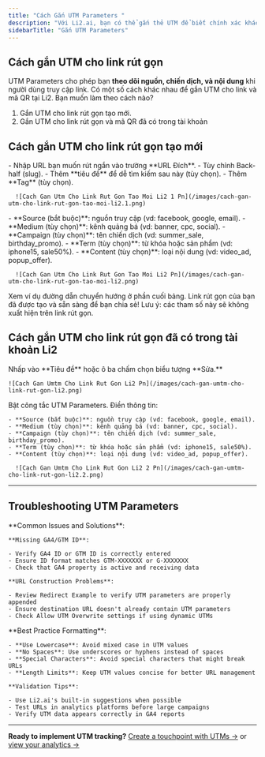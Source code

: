 ```yaml
---
title: "Cách Gắn UTM Parameters "
description: "Với Li2.ai, bạn có thể gắn thẻ UTM để biết chính xác khách truy cập đến từ đâu. Nhờ đó, bạn dễ dàng theo dõi hiệu quả chiến dịch và xem báo cáo chi tiết ngay trong Google Analytics hoặc Google Tag Manager."
sidebarTitle: "Gắn UTM Parameters"
---
```


## Cách gắn UTM cho link rút gọn

UTM Parameters cho phép bạn **theo dõi nguồn, chiến dịch, và nội dung** khi người dùng truy cập link. Có một số cách khác nhau để gắn UTM cho link và mã QR tại Li2. Bạn muốn làm theo cách nào?

1. Gắn UTM cho link rút gọn tạo mới.
2. Gắn UTM cho link rút gọn và mã QR đã có trong tài khoản

## Cách gắn UTM cho link rút gọn tạo mới

<Steps>
  <Step title="Đăng nhập vào tài khoản Li2 tại app.li2.ai.">
    
  </Step>
  <Step title="Nhập vào Tạo mới ở góc bên trái, tại tab Rút Gọn Link">
    - Nhập URL bạn muốn rút ngắn vào trường **URL Đích**.
    - Tùy chỉnh Back-half (slug).
    - Thêm **tiêu đề** để dễ tìm kiếm sau này (tùy chọn).
    - Thêm **Tag** (tùy chọn).

      ![Cach Gan Utm Cho Link Rut Gon Tao Moi Li2 1 Pn](/images/cach-gan-utm-cho-link-rut-gon-tao-moi-li2.1.png)
  </Step>
  <Step title="Nhấp vào biểu tượng UTM, điền thông tin UTM">
    - **Source (bắt buộc)**: nguồn truy cập (vd: facebook, google, email).
    - **Medium (tùy chọn)**: kênh quảng bá (vd: banner, cpc, social).
    - **Campaign (tùy chọn)**: tên chiến dịch (vd: summer_sale, birthday_promo).
    - **Term (tùy chọn)**: từ khóa hoặc sản phẩm (vd: iphone15, sale50%).
    - **Content (tùy chọn)**: loại nội dung (vd: video_ad, popup_offer).

      ![Cach Gan Utm Cho Link Rut Gon Tao Moi Li2 Pn](/images/cach-gan-utm-cho-link-rut-gon-tao-moi-li2.png)
  </Step>
  <Step title="Nhấn Lưu để lưu trữ các thông tin UTM">
    Xem ví dụ đường dẫn chuyển hướng ở phần cuối bảng.
  </Step>
  <Step title="Nhấn Tạo Link ở góc bên phải. ">
    Link rút gọn của bạn đã được tạo và sẵn sàng để bạn chia sẻ!
  </Step>
</Steps>

<Warning>
  Lưu ý: các tham số này sẽ không xuất hiện trên link rút gọn.
</Warning>

## Cách gắn UTM cho link rút gọn đã có trong tài khoản Li2

<Steps>
  <Step title="Đăng nhập vào tài khoản Li2 tại app.li2.ai">
    
  </Step>
  <Step title="Trong menu bên trái, chọn Link Rút Gọn">
    
  </Step>
  <Step title="Tìm link cần chỉnh sửa">
    Nhấp vào **Tiêu đề** hoặc ô ba chấm chọn biểu tượng <Icon icon="pencil" iconType="light" /> **Sửa.**

    ![Cach Gan Umtm Cho Link Rut Gon Li2 Pn](/images/cach-gan-umtm-cho-link-rut-gon-li2.png)
  </Step>
  <Step title="Tại màn hình chi tiết, chọn tab Nâng cao ">
    Bật công tắc UTM Parameters. Điền thông tin:

    - **Source (bắt buộc)**: nguồn truy cập (vd: facebook, google, email).
    - **Medium (tùy chọn)**: kênh quảng bá (vd: banner, cpc, social).
    - **Campaign (tùy chọn)**: tên chiến dịch (vd: summer_sale, birthday_promo).
    - **Term (tùy chọn)**: từ khóa hoặc sản phẩm (vd: iphone15, sale50%).
    - **Content (tùy chọn)**: loại nội dung (vd: video_ad, popup_offer).

      ![Cach Gan Umtm Cho Link Rut Gon Li2 2 Pn](/images/cach-gan-umtm-cho-link-rut-gon-li2.2.png)
  </Step>
  <Step title="Nhấn Lưu tahy đổi để hoàn tất">
    
  </Step>
</Steps>

---

## Troubleshooting UTM Parameters

<AccordionGroup>
  <Accordion title="UTM data not appearing in analytics">
    **Common Issues and Solutions**:

    **Missing GA4/GTM ID**:

    - Verify GA4 ID or GTM ID is correctly entered
    - Ensure ID format matches GTM-XXXXXXX or G-XXXXXXX
    - Check that GA4 property is active and receiving data

    **URL Construction Problems**:

    - Review Redirect Example to verify UTM parameters are properly appended
    - Ensure destination URL doesn't already contain UTM parameters
    - Check Allow UTM Overwrite settings if using dynamic UTMs
  </Accordion>
  <Accordion title="UTM parameter formatting">
    **Best Practice Formatting**:

    - **Use Lowercase**: Avoid mixed case in UTM values
    - **No Spaces**: Use underscores or hyphens instead of spaces
    - **Special Characters**: Avoid special characters that might break URLs
    - **Length Limits**: Keep UTM values concise for better URL management

    **Validation Tips**:

    - Use Li2.ai's built-in suggestions when possible
    - Test URLs in analytics platforms before large campaigns
    - Verify UTM data appears correctly in GA4 reports
  </Accordion>
</AccordionGroup>

---

**Ready to implement UTM tracking?** [Create a touchpoint with UTMs →](https://app.li2.ai/touchpoints/create) or [view your analytics →](https://app.li2.ai/analytics)